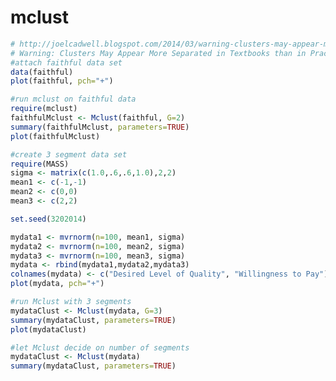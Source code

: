 # mclust 


```r
# http://joelcadwell.blogspot.com/2014/03/warning-clusters-may-appear-more_23.html
# Warning: Clusters May Appear More Separated in Textbooks than in Practice
#attach faithful data set
data(faithful)
plot(faithful, pch="+")

#run mclust on faithful data
require(mclust)
faithfulMclust <- Mclust(faithful, G=2)
summary(faithfulMclust, parameters=TRUE)
plot(faithfulMclust)

#create 3 segment data set
require(MASS)
sigma <- matrix(c(1.0,.6,.6,1.0),2,2)
mean1 <- c(-1,-1)
mean2 <- c(0,0)
mean3 <- c(2,2)

set.seed(3202014)

mydata1 <- mvrnorm(n=100, mean1, sigma)
mydata2 <- mvrnorm(n=100, mean2, sigma)
mydata3 <- mvrnorm(n=100, mean3, sigma)
mydata <- rbind(mydata1,mydata2,mydata3)
colnames(mydata) <- c("Desired Level of Quality", "Willingness to Pay")
plot(mydata, pch="+")

#run Mclust with 3 segments
mydataClust <- Mclust(mydata, G=3)
summary(mydataClust, parameters=TRUE)
plot(mydataClust)

#let Mclust decide on number of segments
mydataClust <- Mclust(mydata)
summary(mydataClust, parameters=TRUE)
```
